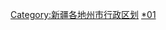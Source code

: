 {{Catnav|頁面分類|...|中华人民共和国行政区划|地级行政区|新疆地级行政区|新疆各地州市行政区划}}
{{Catnav|頁面分類|...|新疆行政区划|新疆地级行政区|吐鲁番}}
{{Catnav|頁面分類|...|地级行政区|地区 (中国行政区划)|吐鲁番}}

[[Category:新疆各地州市行政区划|Category:新疆各地州市行政区划]]
[[Category:吐鲁番|*01]]